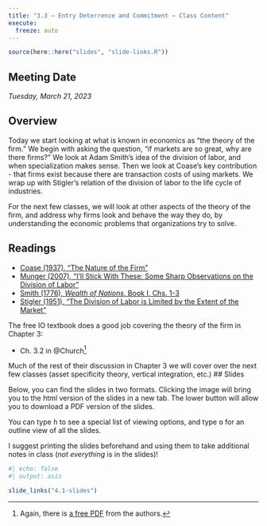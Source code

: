 ```yaml
---
title: "3.3 — Entry Deterrence and Commitment — Class Content"
execute:
  freeze: auto
---
```


```r
source(here::here("slides", "slide-links.R"))
```

::: {.callout-note appearance=minimal}
# Meeting Date
*Tuesday, March 21, 2023*
:::

## <i class="fas fa-info-circle fa-lg"></i> Overview

Today we start looking at what is known in economics as "the theory of the firm." We begin with asking the question, "if markets are so great, why are there firms?" We look at Adam Smith's idea of the division of labor, and when specialization makes sense. Then we look at Coase's key contribution - that firms exist because there are transaction costs of using markets. We wrap up with Stigler's relation of the division of labor to the life cycle of industries.

For the next few classes, we will look at other aspects of the theory of the firm, and address why firms look and behave the way they do, by understanding the economic problems that organizations try to solve.

## <i class="fas fa-book-reader fa-lg"></i> Readings

- [<i class="fas fa-file-pdf"></i> Coase (1937), "The Nature of the Firm"](/files/readings/Coase-1937.pdf)
- [<i class="fas fa-external-link-square-alt"></i> Munger (2007), "I'll Stick With These: Some Sharp Observations on the Division of Labor"](https://www.econlib.org/library/Columns/y2007/Mungerpins.html)
- [<i class="fas fa-external-link-square-alt"></i> Smith (1776), *Wealth of Nations*, Book I, Chs. 1-3](https://www.econlib.org/library/Smith/smWN.html)
- [<i class="fas fa-file-pdf"></i> Stigler (1951), "The Division of Labor is Limited by the Extent of the Market"](/files/readings/Stigler-1951.pdf)

The free IO textbook does a good job covering the theory of the firm in Chapter 3:

- <i class="fas fas fa-book"></i> Ch. 3.2 in @Church^[Again, there is [a free PDF](https://works.bepress.com/jeffrey_church/23/) from the authors.]

Much of the rest of their discussion in Chapter 3 we will cover over the next few classes (asset specificity theory, vertical integration, etc.)
## <i class="fas fa-chalkboard-teacher"></i> Slides

Below, you can find the slides in two formats. Clicking the image will bring you to the html version of the slides in a new tab. The lower button will allow you to download a PDF version of the slides. 

::: callout-tip
You can type <kbd>h</kbd> to see a special list of viewing options, and type <kbd>o</kbd> for an outline view of all the slides.
:::

I suggest printing the slides beforehand and using them to take additional notes in class (*not everything* is in the slides)!

```r
#| echo: false
#| output: asis

slide_links("4.1-slides")
```